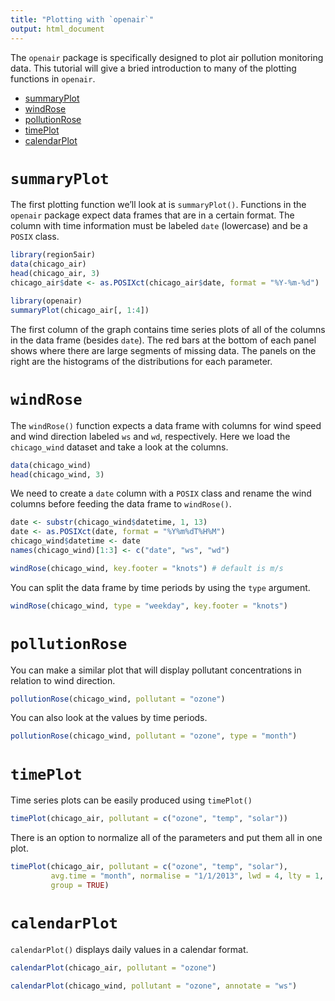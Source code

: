 ```yaml
---
title: "Plotting with `openair`"
output: html_document
---
```


The `openair` package is specifically designed to plot air pollution monitoring
data. This tutorial will give a bried introduction to many of the plotting functions
in `openair`.

- [summaryPlot](#summary)
- [windRose](#windrose)
- [pollutionRose](#pollutionrose)
- [timePlot](#timeplot)
- [calendarPlot](#calendarplot)

# `summaryPlot` {#summary}

The first plotting function we'll look at is `summaryPlot()`. Functions in the
`openair` package expect data frames that are in a certain format. The column with 
time information must be labeled `date` (lowercase) and be a `POSIX` class.

```r
library(region5air)
data(chicago_air)
head(chicago_air, 3)
chicago_air$date <- as.POSIXct(chicago_air$date, format = "%Y-%m-%d")

library(openair)
summaryPlot(chicago_air[, 1:4])
```

The first column of the graph contains time series plots of all of the columns in 
the data frame (besides `date`). The red bars at the bottom of each panel shows 
where there are large segments of missing data. The panels on the right are the histograms
of the distributions for each parameter.

# `windRose`{#windrose}

The `windRose()` function expects a data frame with columns for wind speed and wind direction
labeled `ws` and `wd`, respectively. Here we load the `chicago_wind` dataset and take a look 
at the columns.

```r
data(chicago_wind)
head(chicago_wind, 3)
```

We need to create a `date` column with a `POSIX` class and rename the wind columns before
feeding the data frame to `windRose()`.

```r
date <- substr(chicago_wind$datetime, 1, 13)
date <- as.POSIXct(date, format = "%Y%m%dT%H%M")
chicago_wind$datetime <- date
names(chicago_wind)[1:3] <- c("date", "ws", "wd")

windRose(chicago_wind, key.footer = "knots") # default is m/s
```

You can split the data frame by time periods by using the `type` argument.

```r
windRose(chicago_wind, type = "weekday", key.footer = "knots")
```

# `pollutionRose`{#pollutionrose}

You can make a similar plot that will display pollutant concentrations in relation to wind
direction.

```r
pollutionRose(chicago_wind, pollutant = "ozone")
```

You can also look at the values by time periods.

```r
pollutionRose(chicago_wind, pollutant = "ozone", type = "month")
```

# `timePlot`{#timeplot}

Time series plots can be easily produced using `timePlot()`

```r
timePlot(chicago_air, pollutant = c("ozone", "temp", "solar"))
```

There is an option to normalize all of the parameters and put them all in one plot.

```r
timePlot(chicago_air, pollutant = c("ozone", "temp", "solar"),
         avg.time = "month", normalise = "1/1/2013", lwd = 4, lty = 1,
         group = TRUE)
```

# `calendarPlot`{#calendarplot}

`calendarPlot()` displays daily values in a calendar format.

```r
calendarPlot(chicago_air, pollutant = "ozone")

calendarPlot(chicago_wind, pollutant = "ozone", annotate = "ws")
```